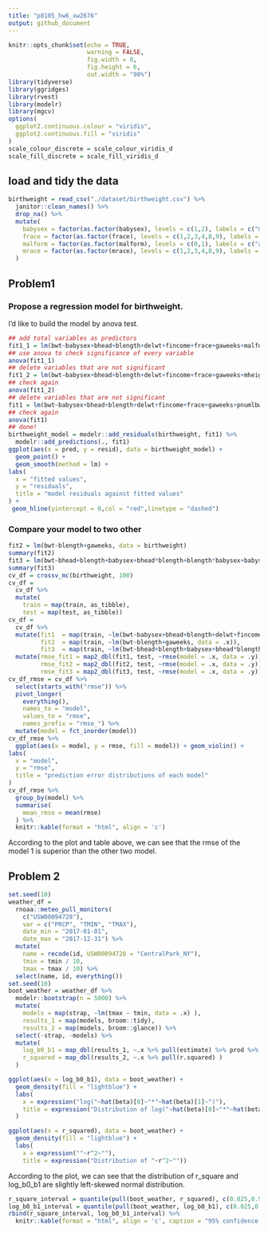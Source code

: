 ```yaml
---
title: "p8105_hw6_xw2676"
output: github_document
---
```


```r
knitr::opts_chunk$set(echo = TRUE,
                      warning = FALSE,
                      fig.width = 8,
                      fig.height = 6,
                      out.width = "90%")
library(tidyverse)
library(ggridges)
library(rvest)
library(modelr)
library(mgcv)
options(
  ggplot2.continuous.colour = "viridis",
  ggplot2.continuous.fill = "viridis"
)
scale_colour_discrete = scale_colour_viridis_d
scale_fill_discrete = scale_fill_viridis_d

```

## load and tidy the data

```r
birthweight = read_csv("./dataset/birthweight.csv") %>% 
  janitor::clean_names() %>% 
  drop_na() %>% 
  mutate(
    babysex = factor(as.factor(babysex), levels = c(1,2), labels = c("male", "female")),
    frace = factor(as.factor(frace), levels = c(1,2,3,4,8,9), labels = c("white", "black", "asian", "puerto_rican", "other", "unknown")),
    malform = factor(as.factor(malform), levels = c(0,1), labels = c("absent", "present")),
    mrace = factor(as.factor(mrace), levels = c(1,2,3,4,8,9), labels = c("white", "black", "asian", "puerto_rican", "other", "unknown"))
  )
```

## Problem1

### Propose a regression model for birthweight. 

I'd like to build the model by anova test. 

```r
## add total variables as predictors
fit1_1 = lm(bwt~babysex+bhead+blength+delwt+fincome+frace+gaweeks+malform+menarche+mheight+momage+mrace+parity+pnumlbw+pnumsga+ppbmi+ppwt+smoken+wtgain, data = birthweight)
## use anova to check significance of every variable
anova(fit1_1)
## delete variables that are not significant
fit1_2 = lm(bwt~babysex+bhead+blength+delwt+fincome+frace+gaweeks+mheight+parity+pnumlbw+pnumsga+ppbmi+smoken+wtgain, data = birthweight)
## check again
anova(fit1_2)
## delete variables that are not significant
fit1 = lm(bwt~babysex+bhead+blength+delwt+fincome+frace+gaweeks+pnumlbw+pnumsga+ppbmi+smoken, data = birthweight)
## check again
anova(fit1)
## done!
birthweight_model = modelr::add_residuals(birthweight, fit1) %>% 
  modelr::add_predictions(., fit1) 
ggplot(aes(x = pred, y = resid), data = birthweight_model) +
  geom_point() +
  geom_smooth(method = lm) +
labs(
  x = "fitted values",
  y = "residuals",
  title = "model residuals against fitted values"
) +
 geom_hline(yintercept = 0,col = "red",linetype = "dashed")
```

### Compare your model to two other

```r
fit2 = lm(bwt~blength+gaweeks, data = birthweight)
summary(fit2)
fit3 = lm(bwt~bhead+blength+babysex+bhead*blength+blength*babysex+babysex*bhead+bhead*blength*babysex, data = birthweight)
summary(fit3)
cv_df = crossv_mc(birthweight, 100)
cv_df =
  cv_df %>% 
  mutate(
    train = map(train, as_tibble),
    test = map(test, as_tibble))
cv_df = 
  cv_df %>% 
  mutate(fit1  = map(train, ~lm(bwt~babysex+bhead+blength+delwt+fincome+frace+gaweeks+pnumlbw+pnumsga+ppbmi+smoken, data = .x)),
         fit2  = map(train, ~lm(bwt~blength+gaweeks, data = .x)),
         fit3  = map(train, ~lm(bwt~bhead+blength+babysex+bhead*blength+blength*babysex+babysex*bhead+bhead*blength*babysex, data = .x))) %>% 
  mutate(rmse_fit1 = map2_dbl(fit1, test, ~rmse(model = .x, data = .y)),
         rmse_fit2 = map2_dbl(fit2, test, ~rmse(model = .x, data = .y)),
         rmse_fit3 = map2_dbl(fit3, test, ~rmse(model = .x, data = .y)))
cv_df_rmse = cv_df %>% 
  select(starts_with("rmse")) %>% 
  pivot_longer(
    everything(),
    names_to = "model", 
    values_to = "rmse",
    names_prefix = "rmse_") %>% 
  mutate(model = fct_inorder(model)) 
cv_df_rmse %>% 
  ggplot(aes(x = model, y = rmse, fill = model)) + geom_violin() +
labs(
  x = "model",
  y = "rmse",
  title = "prediction error distributions of each model"
) 
cv_df_rmse %>% 
  group_by(model) %>% 
  summarise(
    mean_rmse = mean(rmse)
  ) %>% 
  knitr::kable(format = "html", align = 'c')
```

According to the plot and table above, we can see that the rmse of the model 1 is superior than the other two model. 

## Problem 2

```r
set.seed(10)
weather_df = 
  rnoaa::meteo_pull_monitors(
    c("USW00094728"),
    var = c("PRCP", "TMIN", "TMAX"), 
    date_min = "2017-01-01",
    date_max = "2017-12-31") %>%
  mutate(
    name = recode(id, USW00094728 = "CentralPark_NY"),
    tmin = tmin / 10,
    tmax = tmax / 10) %>%
  select(name, id, everything())
set.seed(10)
boot_weather = weather_df %>% 
  modelr::bootstrap(n = 5000) %>% 
  mutate(
    models = map(strap, ~lm(tmax ~ tmin, data = .x) ),
    results_1 = map(models, broom::tidy),
    results_2 = map(models, broom::glance)) %>% 
  select(-strap, -models) %>% 
  mutate(
    log_b0_b1 = map_dbl(results_1, ~.x %>% pull(estimate) %>% prod %>% log),
    r_squared = map_dbl(results_2, ~.x %>% pull(r.squared) )
  ) 

ggplot(aes(x = log_b0_b1), data = boot_weather) +
  geom_density(fill = "lightblue") +
  labs(
    x = expression("log("~hat(beta)[0]~"*"~hat(beta)[1]~")"),
    title = expression("Distribution of log("~hat(beta)[0]~"*"~hat(beta)[1]~")")
  )

ggplot(aes(x = r_squared), data = boot_weather) +
  geom_density(fill = "lightblue") +
  labs(
    x = expression(""~r^2~""),
    title = expression("Distribution of "~r^2~""))
```

According to the plot, we can see that the distribution of r_square and log_b0_b1 are slightly left-skewed normal distribution.


```r
r_square_interval = quantile(pull(boot_weather, r_squared), c(0.025,0.975))
log_b0_b1_interval = quantile(pull(boot_weather, log_b0_b1), c(0.025,0.975))
rbind(r_square_interval, log_b0_b1_interval) %>% 
  knitr::kable(format = "html", align = 'c', caption = "95% confidence interval for estimates")
```

















